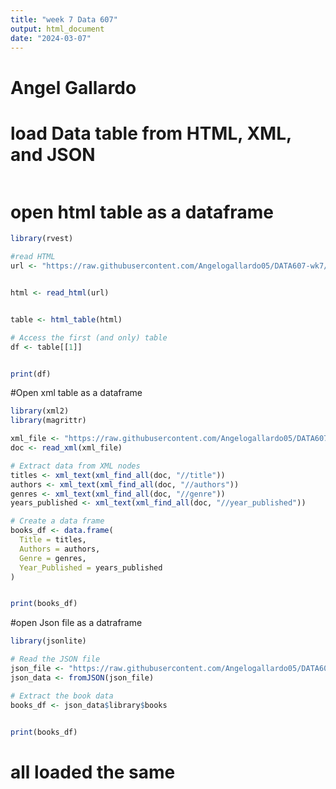 ---
title: "week 7 Data 607"
output: html_document
date: "2024-03-07"
---

# Angel Gallardo
# load Data table from HTML, XML, and JSON

```{r}

```


#  open html table as a dataframe
```{r}

library(rvest)

#read HTML
url <- "https://raw.githubusercontent.com/Angelogallardo05/DATA607-wk7/main/booksinfo.html"


html <- read_html(url)


table <- html_table(html)

# Access the first (and only) table
df <- table[[1]]


print(df)


```






#Open xml table as a dataframe
```{r}


library(xml2)
library(magrittr)

xml_file <- "https://raw.githubusercontent.com/Angelogallardo05/DATA607-wk7/main/booksxml.xml"
doc <- read_xml(xml_file)

# Extract data from XML nodes
titles <- xml_text(xml_find_all(doc, "//title"))
authors <- xml_text(xml_find_all(doc, "//authors"))
genres <- xml_text(xml_find_all(doc, "//genre"))
years_published <- xml_text(xml_find_all(doc, "//year_published"))

# Create a data frame
books_df <- data.frame(
  Title = titles,
  Authors = authors,
  Genre = genres,
  Year_Published = years_published
)


print(books_df)

```






#open Json file as a datraframe
```{r}


library(jsonlite)

# Read the JSON file
json_file <- "https://raw.githubusercontent.com/Angelogallardo05/DATA607-wk7/main/booksinfo.json"
json_data <- fromJSON(json_file)

# Extract the book data
books_df <- json_data$library$books


print(books_df)


```



# all loaded the same